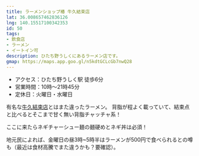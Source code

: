 ```yaml
---
title: ラーメンショップ椿 牛久結束店
lat: 36.008657462836126
lng: 140.15517100342353
id: 50
tags:
- 飲食店
- ラーメン
- イートイン可
description: ひたち野うしくにあるラーメン店です。
gmap: https://maps.app.goo.gl/n5kdtGCLcGb7nwQ28
---
```


<LinkedImage
  basename="aqours_forever_/ramen-shop-tsubaki_menu-1"
/>

- アクセス：ひたち野うしく駅 徒歩6分
- 営業時間：10時～21時45分
- 定休日：火曜日・水曜日

有名な[牛久結束店](/spot_note/ramen-shop)とはまた違ったラーメン。
背脂が程よく載っていて、結束点と比べるとそこまで甘く無い背脂チャッチャ系！

ここに来たらネギチャーシュー麺の麺硬めとネギ丼は必須！

地元民によれば、金曜日の昼3時~5時半はラーメンが500円で食べられるとの噂も（最近は食材高騰でまた違うかも？要確認）。

<LinkedImage
  basename="aqours_forever_/ramen-shop-tsubaki_menu-2"
/>
